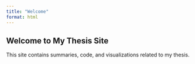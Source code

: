```yaml
---
title: "Welcome"
format: html
---
```


## Welcome to My Thesis Site

This site contains summaries, code, and visualizations related to my thesis. 